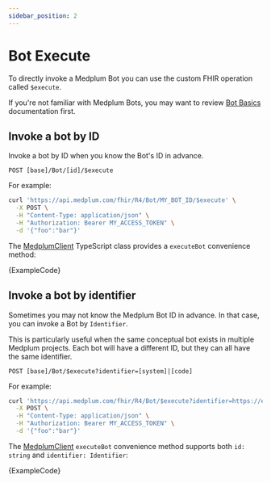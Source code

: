 ```yaml
---
sidebar_position: 2
---
```



# Bot Execute

To directly invoke a Medplum Bot you can use the custom FHIR operation called `$execute`.

If you're not familiar with Medplum Bots, you may want to review [Bot Basics](/docs/bots/bot-basics) documentation first.

## Invoke a bot by ID

Invoke a bot by ID when you know the Bot's ID in advance.

```
POST [base]/Bot/[id]/$execute
```

For example:

```bash
curl 'https://api.medplum.com/fhir/R4/Bot/MY_BOT_ID/$execute' \
  -X POST \
  -H "Content-Type: application/json" \
  -H "Authorization: Bearer MY_ACCESS_TOKEN" \
  -d '{"foo":"bar"}'
```

The [MedplumClient](/docs/sdk/classes/MedplumClient) TypeScript class provides a `executeBot` convenience method:

<MedplumCodeBlock language="ts" selectBlocks="execute-by-id" showLineNumbers>
  {ExampleCode}
</MedplumCodeBlock>

## Invoke a bot by identifier

Sometimes you may not know the Medplum Bot ID in advance. In that case, you can invoke a Bot by `Identifier`.

This is particularly useful when the same conceptual bot exists in multiple Medplum projects. Each bot will have a different ID, but they can all have the same identifier.

```
POST [base]/Bot/$execute?identifier=[system]|[code]
```

For example:

```bash
curl 'https://api.medplum.com/fhir/R4/Bot/$execute?identifier=https://example.com/bots|1234' \
  -X POST \
  -H "Content-Type: application/json" \
  -H "Authorization: Bearer MY_ACCESS_TOKEN" \
  -d '{"foo":"bar"}'
```

The [MedplumClient](/docs/sdk/classes/MedplumClient) `executeBot` convenience method supports both `id: string` and `identifier: Identifier`:

<MedplumCodeBlock language="ts" selectBlocks="execute-by-identifier" showLineNumbers>
  {ExampleCode}
</MedplumCodeBlock>
